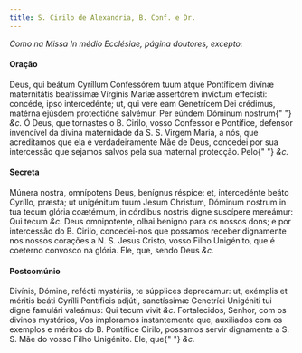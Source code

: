 ```yaml
---
title: S. Cirilo de Alexandria, B. Conf. e Dr.
---
```


<em>Como na Missa In médio Ecclésiae, página doutores, excepto:</em>


#### Oração
<div class="grid grid-cols-2 gap-5">
  <span class="text-justify">
    Deus, qui beátum Cyríllum Confessórem tuum atque Pontíficem divínæ
    maternitátis beatíssimæ Vírginis Maríæ assertórem invíctum effecísti:
    concéde, ipso intercedénte; ut, qui vere eam Genetrícem Dei crédimus,
    matérna ejúsdem protectióne salvémur. Per eúndem Dóminum nostrum{" "}
    <em>&c.</em>
  </span>
  <span class="text-justify">
    Ó Deus, que tornastes o B. Cirilo, vosso Confessor e Pontífice, defensor
    invencível da divina maternidade da S. S. Virgem Maria, a nós, que
    acreditamos que ela é verdadeiramente Mãe de Deus, concedei por sua
    intercessão que sejamos salvos pela sua maternal protecção. Pelo{" "}
    <em>&c.</em>
  </span>
</div>


#### Secreta
<div class="grid grid-cols-2 gap-5">
  <span class="text-justify">
    Múnera nostra, omnípotens Deus, benígnus réspice: et, intercedénte beáto
    Cyríllo, præsta; ut unigénitum tuum Jesum Christum, Dóminum nostrum in tua
    tecum glória coætérnum, in córdibus nostris digne suscípere mereámur: Qui
    tecum <em>&c.</em>
  </span>
  <span class="text-justify">
    Deus omnipotente, olhai benigno para os nossos dons; e por intercessão do B.
    Cirilo, concedei-nos que possamos receber dignamente nos nossos corações a
    N. S. Jesus Cristo, vosso Filho Unigénito, que é coeterno convosco na
    glória. Ele, que, sendo Deus <em>&c.</em>
  </span>
</div>


#### Postcomúnio
<div class="grid grid-cols-2 gap-5">
  <span class="text-justify">
    Divínis, Dómine, refécti mystériis, te súpplices deprecámur: ut, exémplis et
    méritis beáti Cyrílli Pontíficis adjúti, sanctíssimæ Genetríci Unigéniti tui
    digne famulári valeámus: Qui tecum vivit <em>&c.</em>
  </span>
  <span class="text-justify">
    Fortalecidos, Senhor, com os divinos mystérios, Vos imploramos instantemente
    que, auxiliados com os exemplos e méritos do B. Pontífice Cirilo, possamos
    servir dignamente a S. S. Mãe do vosso Filho Unigénito. Ele, que{" "}
    <em>&c.</em>
  </span>
</div>
